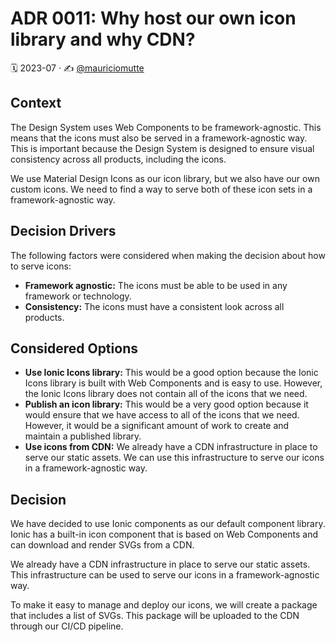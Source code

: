 
<Meta title="Docs/Architecture Decision Records/ADR 0011: Why host our own icon library and why CDN?" />

# ADR 0011: Why host our own icon library and why CDN?

🗓️ 2023-07 · ✍️ [@mauriciomutte](https://twitter.com/mauriciomutte)

## Context

The Design System uses Web Components to be framework-agnostic. This means that the icons must also be served in a framework-agnostic way. This is important because the Design System is designed to ensure visual consistency across all products, including the icons.

We use Material Design Icons as our icon library, but we also have our own custom icons. We need to find a way to serve both of these icon sets in a framework-agnostic way.

## Decision Drivers

The following factors were considered when making the decision about how to serve icons:

- **Framework agnostic:** The icons must be able to be used in any framework or technology.
- **Consistency:** The icons must have a consistent look across all products.

## Considered Options

- **Use Ionic Icons library:** This would be a good option because the Ionic Icons library is built with Web Components and is easy to use. However, the Ionic Icons library does not contain all of the icons that we need.
- **Publish an icon library:** This would be a very good option because it would ensure that we have access to all of the icons that we need. However, it would be a significant amount of work to create and maintain a published library.
- **Use icons from CDN:** We already have a CDN infrastructure in place to serve our static assets. We can use this infrastructure to serve our icons in a framework-agnostic way.

## Decision

We have decided to use Ionic components as our default component library. Ionic has a built-in icon component that is based on Web Components and can download and render SVGs from a CDN.

We already have a CDN infrastructure in place to serve our static assets. This infrastructure can be used to serve our icons in a framework-agnostic way.

To make it easy to manage and deploy our icons, we will create a package that includes a list of SVGs. This package will be uploaded to the CDN through our CI/CD pipeline.
